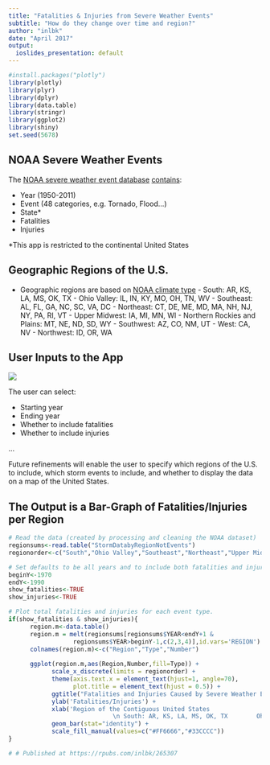 ```yaml
---
title: "Fatalities & Injuries from Severe Weather Events"
subtitle: "How do they change over time and region?"
author: "inlbk"
date: "April 2017"
output:
  ioslides_presentation: default
---
```


```r
#install.packages("plotly")
library(plotly)
library(plyr)
library(dplyr)
library(data.table)
library(stringr)
library(ggplot2)
library(shiny)
set.seed(5678)
```

## NOAA Severe Weather Events

The [NOAA severe weather event database](https://d396qusza40orc.cloudfront.net/repdata%2Fdata%2FStormData.csv.bz2) [contains](https://d396qusza40orc.cloudfront.net/repdata%2Fpeer2_doc%2Fpd01016005curr.pdf):

- Year (1950-2011)
- Event (48 categories, e.g. Tornado, Flood...)
- State*
- Fatalities
- Injuries
 
 
*This app is restricted to the continental United States

## Geographic Regions of the U.S.

- Geographic regions are based on [NOAA climate type](https://www.ncdc.noaa.gov/monitoring-references/maps/us-climate-regions.php) 
      - South: AR, KS, LA, MS, OK, TX
      - Ohio Valley: IL, IN, KY, MO, OH, TN, WV
      - Southeast: AL, FL, GA, NC, SC, VA, DC
      - Northeast: CT, DE, ME, MD, MA, NH, NJ, NY, PA, RI, VT
      - Upper Midwest: IA, MI, MN, WI
      - Northern Rockies and Plains: MT, NE, ND, SD, WY
      - Southwest: AZ, CO, NM, UT
      - West: CA, NV
      - Northwest: ID, OR, WA

## User Inputs to the App

<div class="columns-2">
  ![](User_interface_5.png)

The user can select:

- Starting year
- Ending year
- Whether to include fatalities
- Whether to include injuries

</div>

<div class="centered">
...

</div>
Future refinements will enable the user to specify which regions of the U.S. to include, which storm events to include, and whether to display the data on a map of the United States.

## The Output is a Bar-Graph of Fatalities/Injuries per Region

```r
# Read the data (created by processing and cleaning the NOAA dataset)
regionsums<-read.table("StormDatabyRegionNotEvents")
regionorder<-c("South","Ohio Valley","Southeast","Northeast","Upper Midwest","Northern Rockies and Plains","Southwest","West","Northwest")

# Set defaults to be all years and to include both fatalities and injuries.
beginY<-1970
endY<-1990
show_fatalities<-TRUE
show_injuries<-TRUE

# Plot total fatalities and injuries for each event type.
if(show_fatalities & show_injuries){
      region.m<-data.table()
      region.m = melt(regionsums[regionsums$YEAR<endY+1 &   
                  regionsums$YEAR>beginY-1,c(2,3,4)],id.vars='REGION')
      colnames(region.m)<-c("Region","Type","Number")
      
      ggplot(region.m,aes(Region,Number,fill=Type)) +
            scale_x_discrete(limits = regionorder) +
            theme(axis.text.x = element_text(hjust=1, angle=70),
                  plot.title = element_text(hjust = 0.5)) +
            ggtitle("Fatalities and Injuries Caused by Severe Weather Events") +
            ylab('Fatalities/Injuries') + 
            xlab('Region of the Contiguous United States
                             \n South: AR, KS, LA, MS, OK, TX        Ohio Valley: IL, IN, KY, MO, OH, TN, WV \n Southeast: AL, FL, GA, NC, SC, VA, DC    Northeast: CT, DE, ME, MD, MA, NH, NJ, NY, PA, RI, VT\n Upper Midwest: IA, MI, MN, WI        Northern Rockies and Plains: MT, NE, ND, SD, WY\n Southwest: AZ, CO, NM, UT        West: CA, NV        Northwest: ID, OR, WA') +
            geom_bar(stat="identity") +
            scale_fill_manual(values=c("#FF6666","#33CCCC"))
}
```


```r
# # Published at https://rpubs.com/inlbk/265307
```
